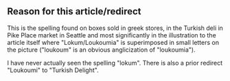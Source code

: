 <article id="3579418" title=Talk:Loukoum>
	<talkpage id="3579418" title="Talk:Loukoum">
==Reason for this article/redirect==
This is the spelling found on boxes sold in greek stores, in the Turkish deli in Pike Place market in Seattle and most significantly in the illustration to the article itself where &quot;Lokum/Loukoumia&quot; is superimposed in small letters on the picture (&quot;loukoum&quot; is an obvious anglicization of &quot;loukoumia&quot;).

I have never actually seen the spelling &quot;lokum&quot;.  There is also a prior redirect &quot;Loukoumi&quot; to &quot;Turkish Delight&quot;.
	</talkpage>
</article>